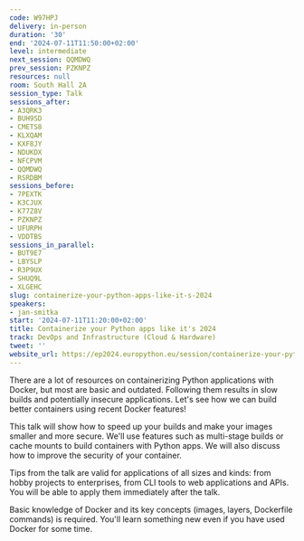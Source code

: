 ```yaml
---
code: W97HPJ
delivery: in-person
duration: '30'
end: '2024-07-11T11:50:00+02:00'
level: intermediate
next_session: QQMDWQ
prev_session: PZKNPZ
resources: null
room: South Hall 2A
session_type: Talk
sessions_after:
- A3QRK3
- BUH9SD
- CMETS8
- KLXQAM
- KXF8JY
- NDUKDX
- NFCPVM
- QQMDWQ
- RSRDBM
sessions_before:
- 7PEXTK
- K3CJUX
- K77Z8V
- PZKNPZ
- UFURPH
- VDDTBS
sessions_in_parallel:
- BUT9E7
- LBYSLP
- R3P9UX
- SHUQ9L
- XLGEHC
slug: containerize-your-python-apps-like-it-s-2024
speakers:
- jan-smitka
start: '2024-07-11T11:20:00+02:00'
title: Containerize your Python apps like it's 2024
track: DevOps and Infrastructure (Cloud & Hardware)
tweet: ''
website_url: https://ep2024.europython.eu/session/containerize-your-python-apps-like-it-s-2024
---
```


There are a lot of resources on containerizing Python applications with Docker, but most are basic and outdated. Following them results in slow builds and potentially insecure applications. Let's see how we can build better containers using recent Docker features!

This talk will show how to speed up your builds and make your images smaller and more secure. We'll use features such as multi-stage builds or cache mounts to build containers with Python apps. We will also discuss how to improve the security of your container.

Tips from the talk are valid for applications of all sizes and kinds: from hobby projects to enterprises, from CLI tools to web applications and APIs. You will be able to apply them immediately after the talk.

Basic knowledge of Docker and its key concepts (images, layers, Dockerfile commands) is required. You'll learn something new even if you have used Docker for some time.
